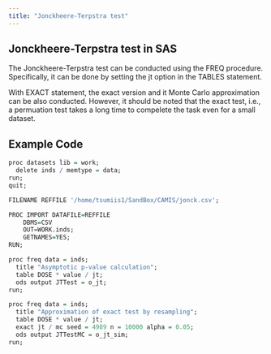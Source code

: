 ```yaml
---
title: "Jonckheere-Terpstra test"
---
```


## Jonckheere-Terpstra test in SAS

The Jonckheere-Terpstra test can be conducted using the FREQ procedure.
Specifically, it can be done by setting the jt option in the TABLES statement.

With EXACT statement, the exact version and it Monte Carlo approximation can 
be also conducted. However, it should be noted that the exact test, i.e., 
a permuation test takes a long time to compelete the task even for a small 
dataset.



## Example Code

```r
proc datasets lib = work;
  delete inds / memtype = data;
run;
quit;

FILENAME REFFILE '/home/tsumiis1/SandBox/CAMIS/jonck.csv';

PROC IMPORT DATAFILE=REFFILE
	DBMS=CSV
	OUT=WORK.inds;
	GETNAMES=YES;
RUN;

proc freq data = inds;
  title "Asymptotic p-value calculation";
  table DOSE * value / jt;
  ods output JTTest = o_jt;
run;

proc freq data = inds;
  title "Approximation of exact test by resampling";
  table DOSE * value / jt;
  exact jt / mc seed = 4989 n = 10000 alpha = 0.05;
  ods output JTTestMC = o_jt_sim;
run;

```
